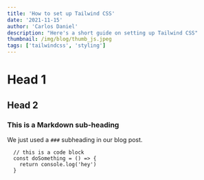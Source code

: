 ```yaml
---
title: 'How to set up Tailwind CSS'
date: '2021-11-15'
author: 'Carlos Daniel'
description: "Here's a short guide on setting up Tailwind CSS"
thumbnail: /img/blog/thumb_js.jpeg
tags: ['tailwindcss', 'styling']
---
```



# Head 1
## Head 2


### This is a Markdown sub-heading
We just used a `###` subheading in our blog post.



```
  // this is a code block
  const doSomething = () => {
    return console.log('hey')
  }
```


